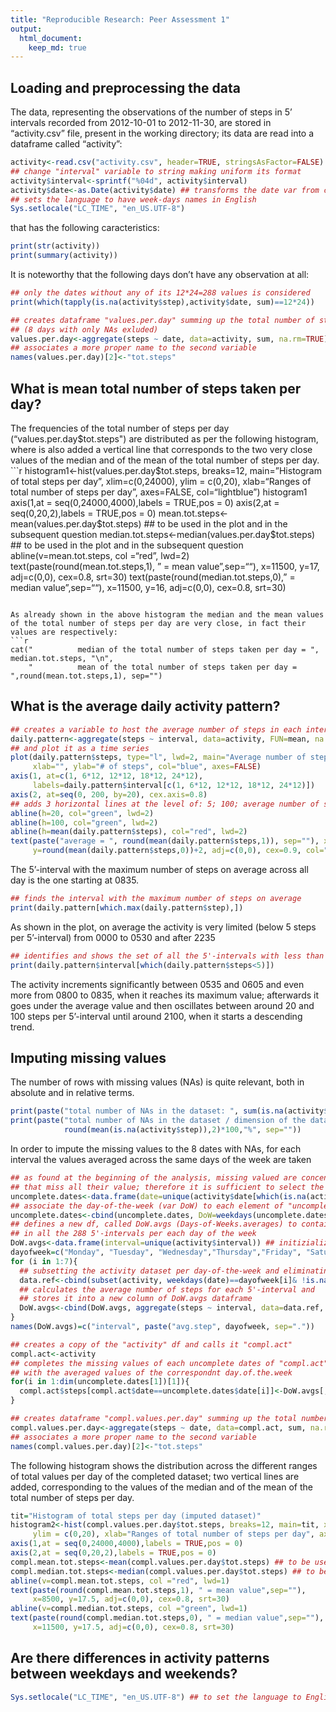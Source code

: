 ```yaml
---
title: "Reproducible Research: Peer Assessment 1"
output: 
  html_document:
    keep_md: true
---
```



## Loading and preprocessing the data
The data, representing the observations of the number of steps in 5' intervals recorded from
2012-10-01 to 2012-11-30, are stored in "activity.csv" file, present in the working directory;
its data are read into a dataframe called "activity":
```r
activity<-read.csv("activity.csv", header=TRUE, stringsAsFactor=FALSE)
## change "interval" variable to string making uniform its format
activity$interval<-sprintf("%04d", activity$interval)
activity$date<-as.Date(activity$date) ## transforms the date var from class string to class Date
## sets the language to have week-days names in English
Sys.setlocale("LC_TIME", "en_US.UTF-8")
```

that has the following caracteristics:
```r
print(str(activity))
print(summary(activity))
```

It is noteworthy that the following days don't have any observation at all:
```r
## only the dates without any of its 12*24=288 values is considered
print(which(tapply(is.na(activity$step),activity$date, sum)==12*24))
```

```r
## creates dataframe "values.per.day" summing up the total number of steps of each day
## (8 days with only NAs exluded)
values.per.day<-aggregate(steps ~ date, data=activity, sum, na.rm=TRUE)
## associates a more proper name to the second variable
names(values.per.day)[2]<-"tot.steps"
```

## What is mean total number of steps taken per day?
The frequencies of the total number of steps per day ("values.per.day$tot.steps") are distributed as per the following histogram, where is also added a vertical line that corresponds to the two very close values of the median and of the mean of the total number of steps per day.
```r
histogram1<-hist(values.per.day$tot.steps, breaks=12, main="Histogram of total steps per day", xlim=c(0,24000),
     ylim = c(0,20), xlab="Ranges of total number of steps per day", axes=FALSE, col="lightblue")
histogram1
axis(1,at = seq(0,24000,4000),labels = TRUE,pos = 0)
axis(2,at = seq(0,20,2),labels = TRUE,pos = 0)
mean.tot.steps<-mean(values.per.day$tot.steps) ## to be used in the plot and in the subsequent question
median.tot.steps<-median(values.per.day$tot.steps) ## to be used in the plot and in the subsequent question
abline(v=mean.tot.steps, col ="red", lwd=2)
text(paste(round(mean.tot.steps,1), " = mean value",sep=""),
     x=11500, y=17, adj=c(0,0), cex=0.8, srt=30)
text(paste(round(median.tot.steps,0), " = median value",sep=""),
     x=11500, y=16, adj=c(0,0), cex=0.8, srt=30)
```

As already shown in the above histogram the median and the mean values of the total number of steps per day are very close, in fact their values are respectively:
```r
cat("          median of the total number of steps taken per day = ", median.tot.steps, "\n",
    "          mean of the total number of steps taken per day = ",round(mean.tot.steps,1), sep="")
```


## What is the average daily activity pattern?

```r
## creates a variable to host the average number of steps in each interval - NAs are not considered
daily.pattern<-aggregate(steps ~ interval, data=activity, FUN=mean, na.rm=TRUE)
## and plot it as a time series
plot(daily.pattern$steps, type="l", lwd=2, main="Average number of steps in each 5' interval",
     xlab="", ylab="# of steps", col="blue", axes=FALSE)
axis(1, at=c(1, 6*12, 12*12, 18*12, 24*12),
     labels=daily.pattern$interval[c(1, 6*12, 12*12, 18*12, 24*12)])
axis(2, at=seq(0, 200, by=20), cex.axis=0.8)
## adds 3 horizontal lines at the level of: 5; 100; average number of steps taken in 5' interval
abline(h=20, col="green", lwd=2)
abline(h=100, col="green", lwd=2)
abline(h=mean(daily.pattern$steps), col="red", lwd=2)
text(paste("average = ", round(mean(daily.pattern$steps,1)), sep=""), x=10,
     y=round(mean(daily.pattern$steps,0))+2, adj=c(0,0), cex=0.9, col="red")
```

The 5'-interval with the maximum number of steps on average across all day is the one starting at 0835.
```r
## finds the interval with the maximum number of steps on average
print(daily.pattern[which.max(daily.pattern$step),]) 
```

As shown in the plot, on average the activity is very limited (below 5 steps per 5'-interval) from 0000 to 0530 and after 2235
```r
## identifies and shows the set of all the 5'-intervals with less than 5 steps
print(daily.pattern$interval[which(daily.pattern$steps<5)])
```
The activity increments significantly between 0535 and 0605 and even more from 0800 to 0835, when it reaches its maximum value; afterwards it goes under the average value and then oscillates between around 20 and 100 steps per 5'-interval until around 2100, when it starts a descending trend.


## Imputing missing values
The number of rows with missing values (NAs) is quite relevant, both in absolute and in relative terms.
```r
print(paste("total number of NAs in the dataset: ", sum(is.na(activity$step)), sep=""))
print(paste("total number of NAs in the dataset / dimension of the dataset: ",
            round(mean(is.na(activity$step)),2)*100,"%", sep=""))
```

In order to impute the missing values to the 8 dates with NAs, for each interval the values averaged across the same days of the week are taken

```r
## as found at the beginning of the analysis, missing valued are concentrated only in some dates,
## that miss all their value; therefore it is sufficient to select the dates and work on them
uncomplete.dates<-data.frame(date=unique(activity$date[which(is.na(activity$step))]))
## associate the day-of-the-week (var DoW) to each element of "uncomplete.dates" df
uncomplete.dates<-cbind(uncomplete.dates, DoW=weekdays(uncomplete.dates$date))
## defines a new df, called DoW.avgs (Days-of-Weeks.averages) to contain the average number of steps
## in all the 288 5'-intervals per each day of the week
DoW.avgs<-data.frame(interval=unique(activity$interval)) ## initizialized with the var "interval"
dayofweek=c("Monday", "Tuesday", "Wednesday","Thursday","Friday", "Saturday", "Sunday")
for (i in 1:7){
  ## subsetting the activity dataset per day-of-the-week and eliminating the NAs
  data.ref<-cbind(subset(activity, weekdays(date)==dayofweek[i]& !is.na(activity$steps)))
  ## calculates the average number of steps for each 5'-interval and
  ## stores it into a new column of DoW.avgs dataframe
  DoW.avgs<-cbind(DoW.avgs, aggregate(steps ~ interval, data=data.ref, mean)[2])
}
names(DoW.avgs)=c("interval", paste("avg.step", dayofweek, sep="."))

## creates a copy of the "activity" df and calls it "compl.act"
compl.act<-activity
## completes the missing values of each uncomplete dates of "compl.act"
## with the averaged values of the correspondnt day.of.the.week
for(i in 1:dim(uncomplete.dates[1])[1]){
  compl.act$steps[compl.act$date==uncomplete.dates$date[i]]<-DoW.avgs[,which(dayofweek==uncomplete.dates$DoW[i])+1]
}
```

```r
## creates dataframe "compl.values.per.day" summing up the total number of steps of each day
compl.values.per.day<-aggregate(steps ~ date, data=compl.act, sum, na.rm=TRUE)
## associates a more proper name to the second variable
names(compl.values.per.day)[2]<-"tot.steps"
```
The following histogram shows the distribution across the different ranges of total values per day of the completed dataset;
two vertical lines are added, corresponding to the values of the median and of the mean of the total number of steps per day.
```r
tit="Histogram of total steps per day (imputed dataset)"
histogram2<-hist(compl.values.per.day$tot.steps, breaks=12, main=tit, xlim=c(0,24000),
     ylim = c(0,20), xlab="Ranges of total number of steps per day", axes=FALSE, col="lightblue")
axis(1,at = seq(0,24000,4000),labels = TRUE,pos = 0)
axis(2,at = seq(0,20,2),labels = TRUE,pos = 0)
compl.mean.tot.steps<-mean(compl.values.per.day$tot.steps) ## to be used in the plot and in the subsequent question
compl.median.tot.steps<-median(compl.values.per.day$tot.steps) ## to be used in the plot and in the subsequent question
abline(v=compl.mean.tot.steps, col ="red", lwd=1)
text(paste(round(compl.mean.tot.steps,1), " = mean value",sep=""),
     x=8500, y=17.5, adj=c(0,0), cex=0.8, srt=30)
abline(v=compl.median.tot.steps, col ="green", lwd=1)
text(paste(round(compl.median.tot.steps,0), " = median value",sep=""),
     x=11500, y=17.5, adj=c(0,0), cex=0.8, srt=30)
```




## Are there differences in activity patterns between weekdays and weekends?
```r
Sys.setlocale("LC_TIME", "en_US.UTF-8") ## to set the language to English
```
